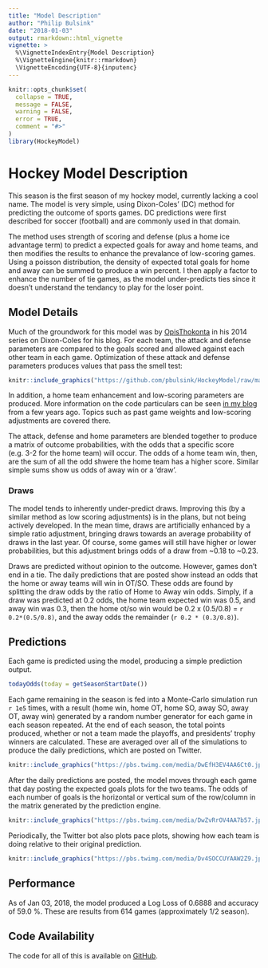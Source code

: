 ```yaml
---
title: "Model Description"
author: "Philip Bulsink"
date: "2018-01-03"
output: rmarkdown::html_vignette
vignette: >
  %\VignetteIndexEntry{Model Description}
  %\VignetteEngine{knitr::rmarkdown}
  \VignetteEncoding{UTF-8}{inputenc}
---
```


```r
knitr::opts_chunk$set(
  collapse = TRUE,
  message = FALSE, 
  warning = FALSE, 
  error = TRUE,
  comment = "#>"
)
library(HockeyModel)
```

# Hockey Model Description

This season is the first season of my hockey model, currently lacking a cool name. The model is very simple, using Dixon-Coles' (DC) method for predicting the outcome of sports games. DC predictions were first described for soccer (football) and are commonly used in that domain. 

The method uses strength of scoring and defense (plus a home ice advantage term) to predict a expected goals for away and home teams, and then modifies the results to enhance the prevalance of low-scoring games. Using a poisson distribution, the density of expected total goals for home and away can be summed to produce a win percent. I then apply a factor to enhance the number of tie games, as the model under-predicts ties since it doesn't understand the tendancy to play for the loser point. 

## Model Details
Much of the groundwork for this model was by [OpisThokonta](http://opisthokonta.net/?p=939) in his 2014 series on Dixon-Coles for his blog. For each team, the attack and defense parameters are compared to the goals scored and allowed against each other team in each game. Optimization of these attack and defense parameters produces values that pass the smell test: 

```r
knitr::include_graphics("https://github.com/pbulsink/HockeyModel/raw/master/prediction_results/graphics/current_rating.png")
```

In addition, a home team enhancement and low-scoring parameters are produced. More information on the code particulars can be seen [in my blog](https://pbulsink.github.io/blog/2016-08-05/dixon_coles_and_hockey_data.html) from a few years ago. Topics such as past game weights and low-scoring adjustments are covered there.  

The attack, defense and home parameters are blended together to produce a matrix of outcome probabilities, with the odds that a specific score (e.g. 3-2 for the home team) will occur. The odds of a home team win, then, are the sum of all the odd shwere the home team has a higher score. Similar simple sums show us odds of away win or a 'draw'. 

### Draws
The model tends to inherently under-predict draws. Improving this (by a similar method as low scoring adjustments) is in the plans, but not being actively developed. In the mean time, draws are artificially enhanced by a simple ratio adjustment, bringing draws towards an average probability of draws in the last year. Of course, some games will still have higher or lower probabilities, but this adjustment brings odds of a draw from ~0.18 to ~0.23. 

Draws are predicted without opinion to the outcome. However, games don't end in a tie. The daily predictions that are posted show instead an odds that the home or away teams will win in OT/SO. These odds are found by splitting the draw odds by the ratio of Home to Away win odds. Simply, if a draw was predicted at 0.2 odds, the home team expected win was 0.5, and away win was 0.3, then the home ot/so win would be 0.2 x (0.5/0.8) = `r 0.2*(0.5/0.8)`, and the away odds the remainder (`r 0.2 * (0.3/0.8)`).

## Predictions
Each game is predicted using the model, producing a simple prediction output.
```r
todayOdds(today = getSeasonStartDate())
```

Each game remaining in the season is fed into a Monte-Carlo simulation run `r 1e5` times, with a result (home win, home OT, home SO, away SO, away OT, away win) generated by a random number generator for each game in each season repeated. At the end of each season, the total points produced, whether or not a team made the playoffs, and presidents' trophy winners are calculated. These are averaged over all of the simulations to produce the daily predictions, which are posted on Twitter.

```r
knitr::include_graphics("https://pbs.twimg.com/media/DwEfH3EV4AA6Ct0.jpg:large")
```

After the daily predictions are posted, the model moves through each game that day posting the expected goals plots for the two teams. The odds of each number of goals is the horizontal or vertical sum of the row/column in the matrix generated by the prediction engine. 

```r
knitr::include_graphics("https://pbs.twimg.com/media/DwZvRrOV4AA7b57.jpg:large")
```

Periodically, the Twitter bot also plots pace plots, showing how each team is doing relative to their original prediction. 

```r
knitr::include_graphics("https://pbs.twimg.com/media/Dv4SOCCUYAAW2Z9.jpg:large")
```

## Performance
As of Jan 03, 2018, the model produced a Log Loss of 0.6888 and accuracy of 59.0 %. These are results from 614 games (approximately 1/2 season). 

## Code Availability
The code for all of this is available on [GitHub](https://www.github.com/pbulsink/HockeyModel).
